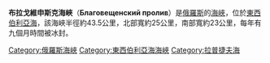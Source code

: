 '''布拉戈維申斯克海峽'''（'''Благовещенский пролив'''）是[[俄羅斯|俄羅斯]]的[[海峽|海峽]]，位於[[東西伯利亞海|東西伯利亞海]]，該海峽半徑約43.5公里，北部寬約25公里，南部寬約23公里，每年有九個月時間被冰封。

{{Russia-geo-stub}}
{{DEFAULTSORT:Благовещенский пролив}}
[[Category:俄羅斯海峽|Category:俄羅斯海峽]]
[[Category:東西伯利亞海海峽|Category:東西伯利亞海海峽]]
[[Category:拉普捷夫海|Category:拉普捷夫海]]